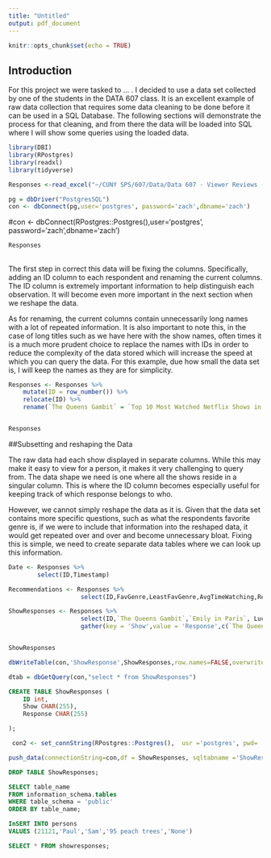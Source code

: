 ---
title: "Untitled"
output: pdf_document
---

```{r setup, include=FALSE}
knitr::opts_chunk$set(echo = TRUE)
```

## Introduction

\paragraph{} For this project we were tasked to ... . I decided to use a data set collected by one of the students in the DATA 607 class. It is an excellent example of raw data collection that requires some data cleaning to be done before it can be used in a SQL Database. The following sections will demonstrate the process for that cleaning, and from there the data will be loaded into SQL where I will show some queries using the loaded data.


```{r}
library(DBI)
library(RPostgres)
library(readxl)
library(tidyverse)

Responses <-read_excel("~/CUNY SPS/607/Data/Data 607 - Viewer Reviews (Responses).xlsx")

pg = dbDriver("PostgresSQL")
con <- dbConnect(pg,user='postgres', password='zach',dbname='zach')

```

#con <- dbConnect(RPostgres::Postgres(),user='postgres', password='zach',dbname='zach')

```{r}
Responses
```
##

\paragraph{} The first step in correct this data will be fixing the columns. Specifically, adding an ID column to each respondent and renaming the current columns. The ID column is extremely important information to help distinguish each observation. It will become even more important in the next section when we reshape the data. 

\paragraph{} As for renaming, the current columns contain unnecessarily long names with a lot of repeated information. It is also important to note this, in the case of long titles such as we have here with the show names, often times it is a much more prudent choice to replace the names with IDs in order to reduce the complexity of the data stored which will increase the speed at which you can query the data. For this example, due how small the data set is, I will keep the names as they are for simplicity. 


```{r}

Responses <- Responses %>% 
    mutate(ID = row_number()) %>%
    relocate(ID) %>%
    rename(`The Queens Gambit` = `Top 10 Most Watched Netflix Shows in 2020 [The Queens Gambit]`, `Emily in Paris` = `Top 10 Most Watched Netflix Shows in 2020 [Emily in Paris]`, `Lucifer` = `Top 10 Most Watched Netflix Shows in 2020 [Lucifer]`, `The Umbrella Academy` = `Top 10 Most Watched Netflix Shows in 2020 [The Umbrella Academy]`, `Money Heist` = `Top 10 Most Watched Netflix Shows in 2020 [Money Heist]`, `Dark Desire` = `Top 10 Most Watched Netflix Shows in 2020 [Dark Desire]`,`Friends` = `Top 10 Most Watched Netflix Shows in 2020 [Friends]`,`The Crown` = `Top 10 Most Watched Netflix Shows in 2020 [The Crown]`,`Ratched` = `Top 10 Most Watched Netflix Shows in 2020 [Ratched]`,`Dark` = `Top 10 Most Watched Netflix Shows in 2020 [Dark]`,`FavGenre` = `Which TV and/or movie genres do you enjoy watching most?`, `LeastFavGenre` = `Which TV and/or movie genres do you enjoy watching least?`,`AvgTimeWatching` = `On average, how many hours a week do you spend on Netflix each week?`, `Recommend` =  `What movie or TV show on Netflix or other streaming services would you highly recommend to adults that wasn't on this list?`)



```



```{r}
Responses
```


##Subsetting and reshaping the Data

\paragraph{} The raw data had each show displayed in separate columns. While this may make it easy to view for a person, it makes it very challenging to query from. The data shape we need is one where all the shows reside in a singular column. This is where the ID column becomes especially useful for keeping track of which response belongs to who. 

\paragraph{} However, we cannot simply reshape the data as it is. Given that the data set contains more specific questions, such as what the respondents favorite genre is, if we were to include that information into the reshaped data, it would get repeated over and over and become unnecessary bloat. Fixing this is simple, we need to create separate data tables where we can look up this information.

```{r}
Date <- Responses %>%
        select(ID,Timestamp)

Recommendations <- Responses %>%
                    select(ID,FavGenre,LeastFavGenre,AvgTimeWatching,Recommend)

ShowResponses <- Responses %>% 
                    select(ID,`The Queens Gambit`,`Emily in Paris`, Lucifer,`The Umbrella Academy`,`Money Heist`,`Dark Desire`,Friends,`The Crown`,Ratched,Dark) %>%
                    gather(key = 'Show',value = 'Response',c(`The Queens Gambit`,`Emily in Paris`, Lucifer,`The Umbrella Academy`,`Money Heist`,`Dark Desire`,Friends,`The Crown`,Ratched,Dark))



```
 
 
 
 
```{r}
ShowResponses
```
 
 
```{r}
dbWriteTable(con,'ShowResponse',ShowResponses,row.names=FALSE,overwrite=TRUE)
```
 
 
```{r}
dtab = dbGetQuery(con,"select * from ShowResponses")
```
 
 

```{sql connection=con}

CREATE TABLE ShowResponses (
    ID int,
    Show CHAR(255),
    Response CHAR(255) 

);

```


```{r}

 con2 <- set_connString(RPostgres::Postgres(),  usr ='postgres', pwd= 'zach')


```



```{r}

push_data(connectionString=con,df = ShowResponses, sqltabname ='ShowResponses')

```



```{sql connection=con}

DROP TABLE ShowResponses;
```

```{sql connection=con}
SELECT table_name
FROM information_schema.tables
WHERE table_schema = 'public'
ORDER BY table_name;
```



```{sql connection=con}
InSERT INTO persons
VALUES (21121,'Paul','Sam','95 peach trees','None')

```




```{sql connection=con}
SELECT * FROM showresponses;
```




